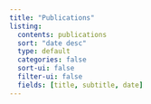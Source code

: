 ```yaml
---
title: "Publications"
listing:
  contents: publications
  sort: "date desc"
  type: default
  categories: false
  sort-ui: false
  filter-ui: false
  fields: [title, subtitle, date]
---
```

